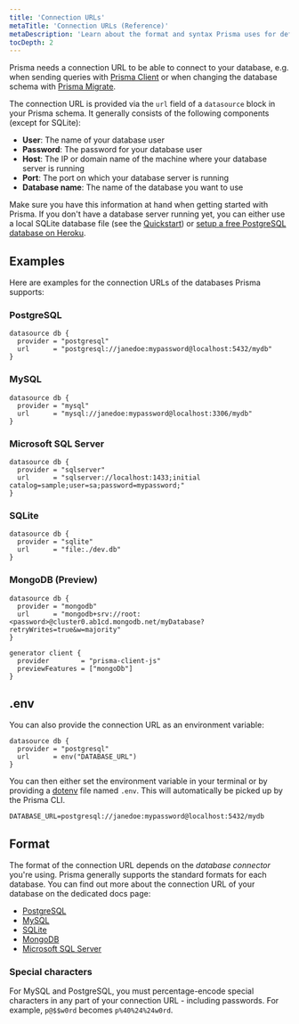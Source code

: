 ```yaml
---
title: 'Connection URLs'
metaTitle: 'Connection URLs (Reference)'
metaDescription: 'Learn about the format and syntax Prisma uses for defining database connection URLs for PostgreSQL, MySQL and SQLite.'
tocDepth: 2
---
```


<TopBlock>

Prisma needs a connection URL to be able to connect to your database, e.g. when sending queries with [Prisma Client](/concepts/components/prisma-client) or when changing the database schema with [Prisma Migrate](/concepts/components/prisma-migrate).

The connection URL is provided via the `url` field of a `datasource` block in your Prisma schema. It generally consists of the following components (except for SQLite):

- **User**: The name of your database user
- **Password**: The password for your database user
- **Host**: The IP or domain name of the machine where your database server is running
- **Port**: The port on which your database server is running
- **Database name**: The name of the database you want to use

Make sure you have this information at hand when getting started with Prisma. If you don't have a database server running yet, you can either use a local SQLite database file (see the [Quickstart](/getting-started/quickstart)) or [setup a free PostgreSQL database on Heroku](https://dev.to/prisma/how-to-setup-a-free-postgresql-database-on-heroku-1dc1).

</TopBlock>

## Examples

Here are examples for the connection URLs of the databases Prisma supports:

### PostgreSQL

```prisma file=schema.prisma
datasource db {
  provider = "postgresql"
  url      = "postgresql://janedoe:mypassword@localhost:5432/mydb"
}
```

### MySQL

```prisma file=schema.prisma
datasource db {
  provider = "mysql"
  url      = "mysql://janedoe:mypassword@localhost:3306/mydb"
}
```

### Microsoft SQL Server

```prisma file=schema.prisma
datasource db {
  provider = "sqlserver"
  url      = "sqlserver://localhost:1433;initial catalog=sample;user=sa;password=mypassword;"
}
```

### SQLite

```prisma file=schema.prisma
datasource db {
  provider = "sqlite"
  url      = "file:./dev.db"
}
```

### MongoDB (Preview)

```prisma file=schema.prisma
datasource db {
  provider = "mongodb"
  url      = "mongodb+srv://root:<password>@cluster0.ab1cd.mongodb.net/myDatabase?retryWrites=true&w=majority"
}

generator client {
  provider        = "prisma-client-js"
  previewFeatures = ["mongoDb"]
}
```

## .env

You can also provide the connection URL as an environment variable:

```prisma file=schema.prisma
datasource db {
  provider = "postgresql"
  url      = env("DATABASE_URL")
}
```

You can then either set the environment variable in your terminal or by providing a [dotenv](https://github.com/motdotla/dotenv) file named `.env`. This will automatically be picked up by the Prisma CLI.

```
DATABASE_URL=postgresql://janedoe:mypassword@localhost:5432/mydb
```

## Format

The format of the connection URL depends on the _database connector_ you're using. Prisma generally supports the standard formats for each database. You can find out more about the connection URL of your database on the dedicated docs page:

- [PostgreSQL](/concepts/database-connectors/postgresql)
- [MySQL](/concepts/database-connectors/mysql)
- [SQLite](/concepts/database-connectors/sqlite)
- [MongoDB](/concepts/database-connectors/mongodb)
- [Microsoft SQL Server](/concepts/database-connectors/sql-server)

### Special characters

For MySQL and PostgreSQL, you must percentage-encode special characters in any part of your connection URL - including passwords. For example, `p@$$w0rd` becomes `p%40%24%24w0rd`.
